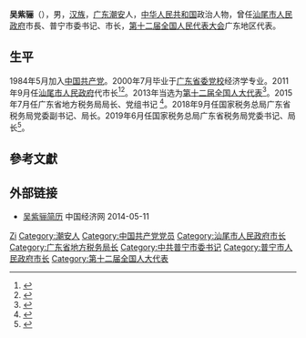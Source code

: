 '''吴紫骊'''（{{bd|1962年|5月|}}），男，[[汉族|汉族]]，[[广东|广东]][[潮安|潮安]]人，[[中华人民共和国|中华人民共和国]]政治人物，曾任[[汕尾市人民政府|汕尾市人民政府]]市長、普宁市委书记、市长，[[第十二届全国人民代表大会|第十二届全国人民代表大会]]广东地区代表。

== 生平 ==
1984年5月加入[[中国共产党|中国共产党]]。2000年7月毕业于[[广东省委党校|广东省委党校]]经济学专业。2011年9月任[[汕尾市人民政府|汕尾市人民政府]]代市长<ref>{{cite web|accessdate=2014-06-10|url=http://www.ce.cn/xwzx/gnsz/gdxw/201109/02/t20110902_22667886.shtml|title=郑雁雄任汕尾市委书记 吴紫骊为代市长|publisher=中国经济网|archive-url=https://web.archive.org/web/20140725183013/http://www.ce.cn/xwzx/gnsz/gdxw/201109/02/t20110902_22667886.shtml|archive-date=2014-07-25|dead-url=yes}}</ref><ref>{{cite web|accessdate=2014-07-16|url=http://district.ce.cn/zt/zlk/bg/201402/18/t20140218_2325596.shtml|title=汕尾市政府工作报告 (2014年2月11日 吴紫骊)|publisher=中国经济网|archive-date=2016-08-17|archive-url=https://web.archive.org/web/20160817104413/http://district.ce.cn/zt/zlk/bg/201402/18/t20140218_2325596.shtml|dead-url=no}}</ref>。2013年当选为[[第十二届全国人大代表|第十二届全国人大代表]]<ref>{{cite news|title=全国人大代表信息-吴紫骊|url=http://210.82.31.1:8084/delegate/viewDelegate.action?dbid=121823|accessdate=2013-04-05|newspaper=全国人大网|archive-url=https://web.archive.org/web/20140724232356/http://www.npc.gov.cn/delegate/viewDelegate.action?dbid=121823|archive-date=2014-07-24|dead-url=yes}}</ref>。2015年7月任广东省地方税务局局长、党组书记 <ref>{{Cite web |url=http://www.gdltax.gov.cn/portal/gdsite/MMUY9MM48JWC26ID2IQYKQFEQVIHHRGU.htm |title=广东省国家税务局 |accessdate=2016-07-26 |archive-date=2017-06-17 |archive-url=https://web.archive.org/web/20170617014556/http://www.gdltax.gov.cn/portal/gdsite/MMUY9MM48JWC26ID2IQYKQFEQVIHHRGU.htm |dead-url=yes }}</ref>。2018年9月任国家税务总局广东省税务局党委副书记、局长。2019年6月任国家税务总局广东省税务局党委书记、局长<ref>{{Cite web|title=吴紫骊|url=https://guangdong.chinatax.gov.cn/gdsw/ldzl/2021-02/26/content_ce52068c23ae45e9b0a8fee93b51efe8.shtml|access-date=2021-09-25|work=国家税务总局广东省税务局|archive-date=2021-09-25|archive-url=https://web.archive.org/web/20210925020651/https://guangdong.chinatax.gov.cn/gdsw/ldzl/2021-02/26/content_ce52068c23ae45e9b0a8fee93b51efe8.shtml|dead-url=no}}</ref>。

== 參考文獻 ==
{{reflist}}

== 外部链接 ==
* [http://district.ce.cn/zt/rwk/sf/gd/rs/201205/28/t20120528_23360132.shtml 吴紫骊简历]{{Wayback|url=http://district.ce.cn/zt/rwk/sf/gd/rs/201205/28/t20120528_23360132.shtml |date=20140512223805 }} 中国经济网 2014-05-11

{{Authority control}}
{{DEFAULTSORT:Wu}}
[[Category:吴姓|Zi]]
[[Category:潮安人|Category:潮安人]]
[[Category:中国共产党党员|Category:中国共产党党员]]
[[Category:汕尾市人民政府市长|Category:汕尾市人民政府市长]]
[[Category:广东省地方税务局长|Category:广东省地方税务局长]]
[[Category:中共普宁市委书记|Category:中共普宁市委书记]]
[[Category:普宁市人民政府市长|Category:普宁市人民政府市长]]
[[Category:第十二届全国人大代表|Category:第十二届全国人大代表]]